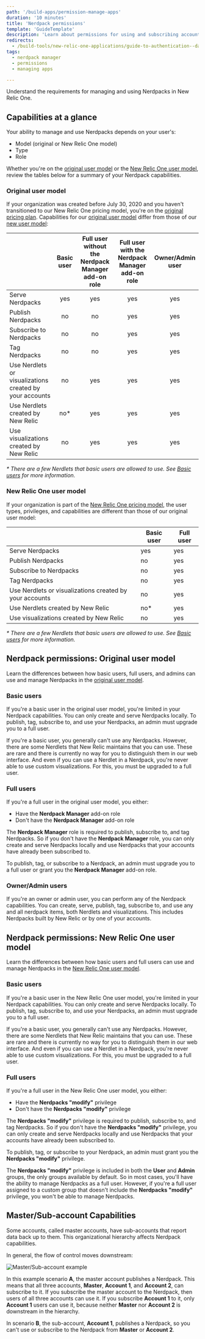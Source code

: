 ```yaml
---
path: '/build-apps/permission-manage-apps'
duration: '10 minutes'
title: 'Nerdpack permissions'
template: 'GuideTemplate'
description: 'Learn about permissions for using and subscribing accounts to Nerdpacks'
redirects:
  - /build-tools/new-relic-one-applications/guide-to-authentication--data-access--and-permissions
tags:
  - nerdpack manager
  - permissions
  - managing apps

---
```


<Intro>

Understand the requirements for managing and using Nerdpacks in New Relic One.

</Intro>

## Capabilities at a glance

Your ability to manage and use Nerdpacks depends on your user's:

- Model (original or New Relic One model)
- Type
- Role

Whether you're on the [original user model](https://docs.newrelic.com/docs/accounts/original-accounts-billing/original-users-roles/users-roles-original-user-model/) or the [New Relic One user model](https://docs.newrelic.com/docs/accounts/accounts-billing/new-relic-one-user-management/new-relic-one-user-model-understand-user-structure/), review the tables below for a summary of your Nerdpack capabilities.

### Original user model

If your organization was created before July 30, 2020 and you haven't transitioned to our New Relic One pricing model, you're on the [original pricing plan](https://docs.newrelic.com/docs/accounts/original-accounts-billing/product-pricing/product-based-pricing/). Capabilities for our [original user model](https://docs.newrelic.com/docs/accounts/original-accounts-billing/original-users-roles/users-roles-original-user-model/) differ from those of our [new user model](https://docs.newrelic.com/docs/accounts/accounts-billing/new-relic-one-user-management/new-relic-one-user-model-understand-user-structure/):

| | Basic user | Full user without the Nerdpack Manager add-on role | Full user with the Nerdpack Manager add-on role | Owner/Admin user |
|:--|:-:|:-:|:-:|:-:|
| Serve Nerdpacks | yes | yes | yes | yes |
| Publish Nerdpacks | no | no | yes | yes |
| Subscribe to Nerdpacks | no | no | yes | yes |
| Tag Nerdpacks | no | no | yes | yes |
| Use Nerdlets or visualizations created by your accounts | no | yes | yes | yes |
| Use Nerdlets created by New Relic | no* | yes | yes | yes |
| Use visualizations created by New Relic | no | yes | yes | yes |

_* There are a few Nerdlets that basic users are allowed to use. See [Basic users](#basic-users) for more information._

### New Relic One user model

If your organization is part of the [New Relic One pricing model](https://docs.newrelic.com/docs/accounts/accounts-billing/new-relic-one-pricing-billing/new-relic-one-pricing-billing/), the user types, privileges, and capabilities are different than those of our original user model:

| | Basic user | Full user |
|---|---|---|
| Serve Nerdpacks | yes | yes |
| Publish Nerdpacks | no | yes |
| Subscribe to Nerdpacks | no | yes |
| Tag Nerdpacks | no | yes |
| Use Nerdlets or visualizations created by your accounts | no | yes |
| Use Nerdlets created by New Relic | no* | yes |
| Use visualizations created by New Relic | no | yes |

_* There are a few Nerdlets that basic users are allowed to use. See [Basic users](#basic-users-1) for more information._

## Nerdpack permissions: Original user model

Learn the differences between how basic users, full users, and admins can use and manage Nerdpacks in the [original user model](https://docs.newrelic.com/docs/accounts/original-accounts-billing/original-users-roles/users-roles-original-user-model/).

### Basic users

If you're a basic user in the original user model, you're limited in your Nerdpack capabilities. You can only create and serve Nerdpacks locally. To publish, tag, subscribe to, and use your Nerdpacks, an admin must upgrade you to a full user.

<Callout variant="tip">

If you're a basic user, you generally can't use any Nerdpacks. However, there are some Nerdlets that New Relic maintains that you can use. These are rare and there is currently no way for you to distinguish them in our web interface. And even if you can use a Nerdlet in a Nerdpack, you're never able to use custom visualizations. For this, you must be upgraded to a full user.

</Callout>

### Full users

If you're a full user in the original user model, you either:

- Have the **Nerdpack Manager** add-on role
- Don't have the **Nerdpack Manager** add-on role

The **Nerdpack Manager** role is required to publish, subscribe to, and tag Nerdpacks. So if you don't have the **Nerdpack Manager** role, you can only create and serve Nerdpacks locally and use Nerdpacks that your accounts have already been subscribed to.

To publish, tag, or subscribe to a Nerdpack, an admin must upgrade you to a full user or grant you the **Nerdpack Manager** add-on role.

### Owner/Admin users

If you're an owner or admin user, you can perform any of the Nerdpack capabilities. You can create, serve, publish, tag, subscribe to, and use any and all nerdpack items, both Nerdlets and visualizations. This includes Nerdpacks built by New Relic or by one of your accounts.

## Nerdpack permissions: New Relic One user model

Learn the differences between how basic users and full users can use and manage Nerdpacks in the [New Relic One user model](https://docs.newrelic.com/docs/accounts/accounts-billing/new-relic-one-user-management/new-relic-one-user-model-understand-user-structure/).

### Basic users

If you're a basic user in the New Relic One user model, you're limited in your Nerdpack capabilities. You can only create and serve Nerdpacks locally. To publish, tag, subscribe to, and use your Nerdpacks, an admin must upgrade you to a full user.

<Callout variant="tip">

If you're a basic user, you generally can't use any Nerdpacks. However, there are some Nerdlets that New Relic maintains that you can use. These are rare and there is currently no way for you to distinguish them in our web interface. And even if you can use a Nerdlet in a Nerdpack, you're never able to use custom visualizations. For this, you must be upgraded to a full user.

</Callout>

### Full users

If you're a full user in the New Relic One user model, you either:

- Have the **Nerdpacks "modify"** privilege
- Don't have the **Nerdpacks "modify"** privilege

The **Nerdpacks "modify"** privilege is required to publish, subscribe to, and tag Nerdpacks. So if you don't have the **Nerdpacks "modify"** privilege, you can only create and serve Nerdpacks locally and use Nerdpacks that your accounts have already been subscribed to.

To publish, tag, or subscribe to your Nerdpack, an admin must grant you the **Nerdpacks "modify"** privilege.

<Callout variant="tip">

The **Nerdpacks "modify"** privilege is included in both the **User** and **Admin** groups, the only groups available by default. So in most cases, you'll have the ability to manage Nerdpacks as a full user. However, if you're a full user assigned to a custom group that doesn't include the **Nerdpacks "modify"** privilege, you won't be able to manage Nerdpacks.

</Callout>

## Master/Sub-account Capabilities

Some accounts, called master accounts, have sub-accounts that report data back up to them. This organizational hierarchy affects Nerdpack capabilities.

In general, the flow of control moves downstream:

![Master/Sub-account example](../../images/build-an-app/master-sub-accounts-nerdpacks.png)

In this example scenario **A**, the master account publishes a Nerdpack. This means that all three accounts, **Master**, **Account 1**, and **Account 2**, can subscribe to it. If you subscribe the master account to the Nerdpack, then users of all three accounts can use it. If you subscribe **Account 1** to it, only **Account 1** users can use it, because neither **Master** nor **Account 2** is downstream in the hierarchy.

In scenario **B**, the sub-account, **Account 1**, publishes a Nerdpack, so you can't use or subscribe to the Nerdpack from **Master** or **Account 2**.